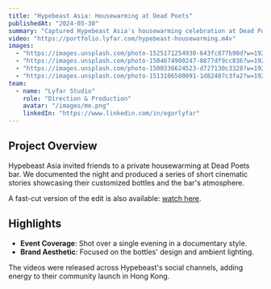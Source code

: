 ```yaml
---
title: "Hypebeast Asia: Housewarming at Dead Poets"
publishedAt: "2024-05-30"
summary: "Captured Hypebeast Asia's housewarming celebration at Dead Poets bar, creating cinematic stories around their custom bottles."
video: "https://portfolio.lyfar.com/hypebeast-housewarming.m4v"
images:
  - "https://images.unsplash.com/photo-1525171254930-643fc877b98d?w=1920&h=1080&fit=crop"
  - "https://images.unsplash.com/photo-1504674900247-0877df9cc836?w=1920&h=1080&fit=crop"
  - "https://images.unsplash.com/photo-1500336624523-d727130c3328?w=1920&h=1080&fit=crop"
  - "https://images.unsplash.com/photo-1513106580091-1d82407c3fa2?w=1920&h=1080&fit=crop"
team:
  - name: "Lyfar Studio"
    role: "Direction & Production"
    avatar: "/images/me.png"
    linkedIn: "https://www.linkedin.com/in/egorlyfar"
---
```


## Project Overview

Hypebeast Asia invited friends to a private housewarming at Dead Poets bar. We documented the night and produced a series of short cinematic stories showcasing their customized bottles and the bar's atmosphere.

A fast-cut version of the edit is also available: [watch here](https://portfolio.lyfar.com/hypebeast-housewarming-fast.m4v).

## Highlights

- **Event Coverage**: Shot over a single evening in a documentary style.
- **Brand Aesthetic**: Focused on the bottles' design and ambient lighting.

The videos were released across Hypebeast's social channels, adding energy to their community launch in Hong Kong.
